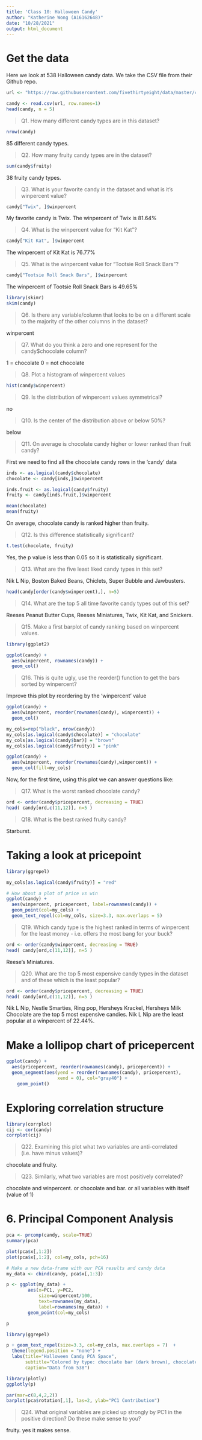 ```yaml
---
title: 'Class 10: Halloween Candy'
author: "Katherine Wong (A16162648)"
date: "10/28/2021"
output: html_document
---
```


# Get the data

Here we look at 538 Halloween candy data. We take the CSV file from their Github repo. 

```r
url <- "https://raw.githubusercontent.com/fivethirtyeight/data/master/candy-power-ranking/candy-data.csv"

candy <- read.csv(url, row.names=1)
head(candy, n = 5)

```

> Q1. How many different candy types are in this dataset? 

```r
nrow(candy)
```
85 different candy types.

> Q2. How many fruity candy types are in the dataset?

```r
sum(candy$fruity)
```
38 fruity candy types.

> Q3. What is your favorite candy in the dataset and what is it’s winpercent value?

```r

candy["Twix", ]$winpercent
```
My favorite candy is Twix. The winpercent of Twix is 81.64%

> Q4. What is the winpercent value for “Kit Kat”?

```r

candy["Kit Kat", ]$winpercent
```
The winpercent of Kit Kat is 76.77%

> Q5. What is the winpercent value for “Tootsie Roll Snack Bars”?

```r

candy["Tootsie Roll Snack Bars", ]$winpercent
```
The winpercent of Tootsie Roll Snack Bars is 49.65%

```r
library(skimr)
skim(candy)
```
> Q6. Is there any variable/column that looks to be on a different scale to the majority of the other columns in the dataset?

winpercent

> Q7. What do you think a zero and one represent for the candy$chocolate column?

1 = chocolate
0 = not chocolate

> Q8. Plot a histogram of winpercent values

```r
hist(candy$winpercent)
```

> Q9. Is the distribution of winpercent values symmetrical?

no

> Q10. Is the center of the distribution above or below 50%?

below

> Q11. On average is chocolate candy higher or lower ranked than fruit candy?

First we need to find all the chocolate candy rows in the 'candy' data
```r
inds <- as.logical(candy$chocolate)
chocolate <- candy[inds,]$winpercent

inds.fruit <- as.logical(candy$fruity)
fruity <- candy[inds.fruit,]$winpercent

mean(chocolate)
mean(fruity)
```

On average, chocolate candy is ranked higher than fruity. 

> Q12. Is this difference statistically significant?

```r

t.test(chocolate, fruity)
```
Yes, the p value is less than 0.05 so it is statistically significant.

> Q13. What are the five least liked candy types in this set?

Nik L Nip, Boston Baked Beans, Chiclets, Super Bubble and Jawbusters. 

```r
head(candy[order(candy$winpercent),], n=5)
```

> Q14. What are the top 5 all time favorite candy types out of this set?

Reeses Peanut Butter Cups, Reeses Miniatures, Twix, Kit Kat, and Snickers.

> Q15. Make a first barplot of candy ranking based on winpercent values.


```r
library(ggplot2)

ggplot(candy) + 
  aes(winpercent, rownames(candy)) +
  geom_col()
```

> Q16. This is quite ugly, use the reorder() function to get the bars sorted by winpercent?

Improve this plot by reordering by the 'winpercent' value

```r
ggplot(candy) + 
  aes(winpercent, reorder(rownames(candy), winpercent)) +
  geom_col()
```

```r
my_cols=rep("black", nrow(candy))
my_cols[as.logical(candy$chocolate)] = "chocolate"
my_cols[as.logical(candy$bar)] = "brown"
my_cols[as.logical(candy$fruity)] = "pink"

ggplot(candy) + 
  aes(winpercent, reorder(rownames(candy),winpercent)) +
  geom_col(fill=my_cols) 
```

Now, for the first time, using this plot we can answer questions like:

> Q17. What is the worst ranked chocolate candy?

```r
ord <- order(candy$pricepercent, decreasing = TRUE)
head( candy[ord,c(11,12)], n=5 )
```


> Q18. What is the best ranked fruity candy?

Starburst.

# Taking a look at pricepoint

```r
library(ggrepel)

my_cols[as.logical(candy$fruity)] = "red"

# How about a plot of price vs win
ggplot(candy) +
  aes(winpercent, pricepercent, label=rownames(candy)) +
  geom_point(col=my_cols) + 
  geom_text_repel(col=my_cols, size=3.3, max.overlaps = 5)
```
> Q19. Which candy type is the highest ranked in terms of winpercent for the least money - i.e. offers the most bang for your buck?

```r
ord <- order(candy$winpercent, decreasing = TRUE)
head( candy[ord,c(11,12)], n=5 )
```

Reese's Miniatures.

> Q20. What are the top 5 most expensive candy types in the dataset and of these which is the least popular?

```r

ord <- order(candy$pricepercent, decreasing = TRUE)
head( candy[ord,c(11,12)], n=5 )
```

Nik L Nip, Nestle Smarties, Ring pop, Hersheys Krackel, Hersheys Milk Chocolate are the top 5 most expensive candies. Nik L Nip are the least popular at a winpercent of 22.44%.

# Make a lollipop chart of pricepercent

```r
ggplot(candy) +
  aes(pricepercent, reorder(rownames(candy), pricepercent)) +
  geom_segment(aes(yend = reorder(rownames(candy), pricepercent), 
                   xend = 0), col="gray40") +
    geom_point()
```

# Exploring correlation structure

```r
library(corrplot)
cij <- cor(candy)
corrplot(cij)
```

> Q22. Examining this plot what two variables are anti-correlated (i.e. have minus values)?

chocolate and fruity.

> Q23. Similarly, what two variables are most positively correlated?

chocolate and winpercent. or chocolate and bar. or all variables with itself (value of 1)

# 6. Principal Component Analysis

```r
pca <- prcomp(candy, scale=TRUE)
summary(pca)
```

```r
plot(pca$x[,1:2])
plot(pca$x[,1:2], col=my_cols, pch=16)


```

```r
# Make a new data-frame with our PCA results and candy data
my_data <- cbind(candy, pca$x[,1:3])

p <- ggplot(my_data) + 
        aes(x=PC1, y=PC2, 
            size=winpercent/100,  
            text=rownames(my_data),
            label=rownames(my_data)) +
        geom_point(col=my_cols)

p
```

```r
library(ggrepel)

p + geom_text_repel(size=3.3, col=my_cols, max.overlaps = 7)  + 
  theme(legend.position = "none") +
  labs(title="Halloween Candy PCA Space",
       subtitle="Colored by type: chocolate bar (dark brown), chocolate other (light brown), fruity (red), other (black)",
       caption="Data from 538")
```
```r
library(plotly)
ggplotly(p)

```

```r
par(mar=c(8,4,2,2))
barplot(pca$rotation[,1], las=2, ylab="PC1 Contribution")
```

> Q24. What original variables are picked up strongly by PC1 in the positive direction? Do these make sense to you?

fruity. yes it makes sense.


